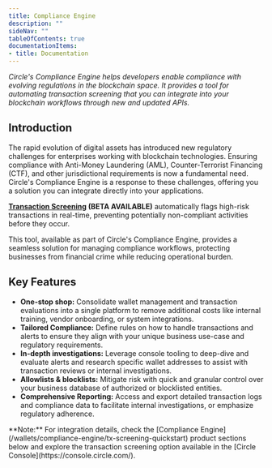 ```yaml
---
title: Compliance Engine
description: ""
sideNav: ""
tableOfContents: true
documentationItems: 
- title: Documentation
---
```


_Circle's Compliance Engine helps developers enable compliance with evolving
regulations in the blockchain space. It provides a tool for automating
transaction screening that you can integrate into your blockchain workflows
through new and updated APIs._

## Introduction

The rapid evolution of digital assets has introduced new regulatory challenges
for enterprises working with blockchain technologies. Ensuring compliance with
Anti-Money Laundering (AML), Counter-Terrorist Financing (CTF), and other
jurisdictional requirements is now a fundamental need. Circle's Compliance
Engine is a response to these challenges, offering you a solution you can
integrate directly into your applications.

**[Transaction Screening](/w3s/tx-/wallets/compliance-engine/tx-screening) (BETA
AVAILABLE)** automatically flags high-risk transactions in real-time, preventing
potentially non-compliant activities before they occur.

This tool, available as part of Circle's Compliance Engine, provides a seamless
solution for managing compliance workflows, protecting businesses from financial
crime while reducing operational burden.

## Key Features

- **One-stop shop:** Consolidate wallet management and transaction evaluations
  into a single platform to remove additional costs like internal training,
  vendor onboarding, or system integrations.
- **Tailored Compliance:** Define rules on how to handle transactions and alerts
  to ensure they align with your unique business use-case and regulatory
  requirements.
- **In-depth investigations:** Leverage console tooling to deep-dive and
  evaluate alerts and research specific wallet addresses to assist with
  transaction reviews or internal investigations.
- **Allowlists & blocklists:** Mitigate risk with quick and granular control
  over your business database of authorized or blocklisted entities.
- **Comprehensive Reporting:** Access and export detailed transaction logs and
  compliance data to facilitate internal investigations, or emphasize regulatory
  adherence.

<Note>
**Note:** For integration details, check the
[Compliance Engine](/wallets/compliance-engine/tx-screening-quickstart) product
sections below and explore the transaction screening option available in the
[Circle Console](https://console.circle.com/).
</Note>